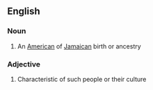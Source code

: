 ==English==

===Noun===
{{en-noun}}

# {{label|en|informal}} An [[American]] of [[Jamaican]] birth or ancestry

===Adjective===
{{en-adj}}

# {{label|en|informal}} Characteristic of such people or their culture